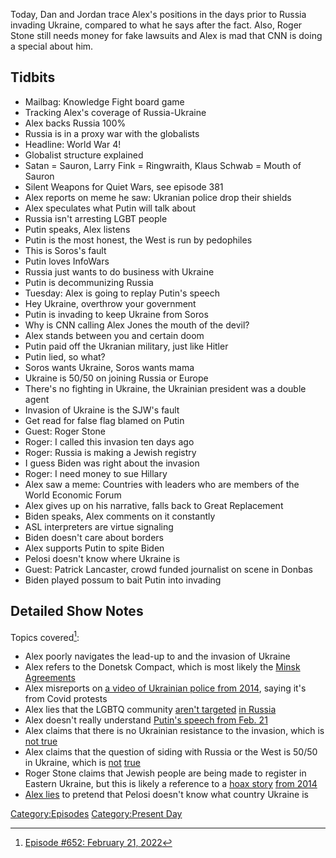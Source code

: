 {{DEFAULTSORT:
    #_EPISODE_0652:February 21-24, 2022
}}{{Episode
    | title             = February 21-24, 2022
    | caption           = [https://knowledgefight.libsyn.com/652-february-21-24-2022 Listen to this episode on Libsyn]
    | episodeNumber     = 652
    | length            = 02:00:01
    | airDate           = February 25, 2022
    | coverageStartDate = February 21, 2022
    | coverageEndDate   = February 24, 2022
    | episodeType       = [[:Category:Present Day|Present Day]]
    | appearance        = [[Larry Fink]], [[Klaus Schwab]], [[Vladimir Putin]], [[George Soros]], [[Roger Stone]], [[Nancy Pelosi]], [[Patrick Lancaster]]
    | previousEpisode   = [[651: February 18, 2022]]
    | nextEpisode       = [[653: February 25, 2022]]
}}

{{Stub}}

Today, Dan and Jordan trace Alex's positions in the days prior to Russia invading Ukraine, compared to what he says after the fact.  Also, Roger Stone still needs money for fake lawsuits and Alex is mad that CNN is doing a special about him.

==Tidbits==

*Mailbag: Knowledge Fight board game
*Tracking Alex's coverage of Russia-Ukraine
*Alex backs Russia 100%
*Russia is in a proxy war with the globalists
*Headline: World War 4!
*Globalist structure explained
*Satan = Sauron, Larry Fink = Ringwraith, Klaus Schwab = Mouth of Sauron
*Silent Weapons for Quiet Wars, see episode 381
*Alex reports on meme he saw: Ukranian police drop their shields
*Alex speculates what Putin will talk about
*Russia isn't arresting LGBT people
*Putin speaks, Alex listens
*Putin is the most honest, the West is run by pedophiles
*This is Soros's fault
*Putin loves InfoWars
*Russia just wants to do business with Ukraine
*Putin is decommunizing Russia
*Tuesday: Alex is going to replay Putin's speech
*Hey Ukraine, overthrow your government
*Putin is invading to keep Ukraine from Soros
*Why is CNN calling Alex Jones the mouth of the devil?
*Alex stands between you and certain doom
*Putin paid off the Ukranian military, just like Hitler
*Putin lied, so what?
*Soros wants Ukraine, Soros wants mama
*Ukraine is 50/50 on joining Russia or Europe
*There's no fighting in Ukraine, the Ukrainian president was a double agent
*Invasion of Ukraine is the SJW's fault
*Get read for false flag blamed on Putin
*Guest: Roger Stone
*Roger: I called this invasion ten days ago
*Roger: Russia is making a Jewish registry
*I guess Biden was right about the invasion
*Roger: I need money to sue Hillary
*Alex saw a meme: Countries with leaders who are members of the World Economic Forum
*Alex gives up on his narrative, falls back to Great Replacement
*Biden speaks, Alex comments on it constantly
*ASL interpreters are virtue signaling
*Biden doesn't care about borders
*Alex supports Putin to spite Biden
*Pelosi doesn't know where Ukraine is
*Guest: Patrick Lancaster, crowd funded journalist on scene in Donbas
*Biden played possum to bait Putin into invading

==Detailed Show Notes==

Topics covered<ref>[https://knowledgefight.com/research/2022/2/25/episode-652-february-21-2022 Episode #652: February 21, 2022]</ref>:

*Alex poorly navigates the lead-up to and the invasion of Ukraine
*Alex refers to the Donetsk Compact, which is most likely the [https://www.ft.com/content/ed40d675-16b3-4a35-a157-b9bf0078b507 Minsk Agreements]
*Alex misreports on [https://www.dailymail.co.uk/news/article-2619860/Pro-Russian-crowd-storms-police-HQ-Ukraine-port.html a video of Ukrainian police from 2014], saying it's from Covid protests
*Alex lies that the LGBTQ community [https://www.reuters.com/article/russia-lgbt-attitudes/feature-arrested-and-harrassed-russias-lgbt-community-fears-crackdown-worsening-idUSL8N1W51TT aren't targeted] [https://www.state.gov/reports/2020-country-reports-on-human-rights-practices/russia/ in Russia]
*Alex doesn't really understand [http://en.kremlin.ru/events/president/news/67828 Putin's speech from Feb. 21]
*Alex claims that there is no Ukrainian resistance to the invasion, which is [https://www.france24.com/en/live-news/20220224-battle-underway-for-airbase-on-kyiv-outskirts not true]
*Alex claims that the question of siding with Russia or the West is 50/50 in Ukraine, which is [https://www.iri.org/wp-content/uploads/2022/02/FOR-RELEASE-2021-November-Survey-of-Residents-of-Ukraine_ENG.pdf not] [https://www.unian.info/society/some-64-of-ukrainians-stand-for-ukraine-s-accession-to-nato-poll-11395534.html true]
*Roger Stone claims that Jewish people are being made to register in Eastern Ukraine, but this is likely a reference to a [https://www.nbcnews.com/storyline/ukraine-crisis/who-behind-letters-ordering-jews-east-ukraine-register-n83926 hoax story] [https://time.com/67272/ukraine-jew-register-donetsk/ from 2014]
*[https://www.speaker.gov/newsroom/22322 Alex lies] to pretend that Pelosi doesn't know what country Ukraine is

[[Category:Episodes]]
[[Category:Present Day]]
